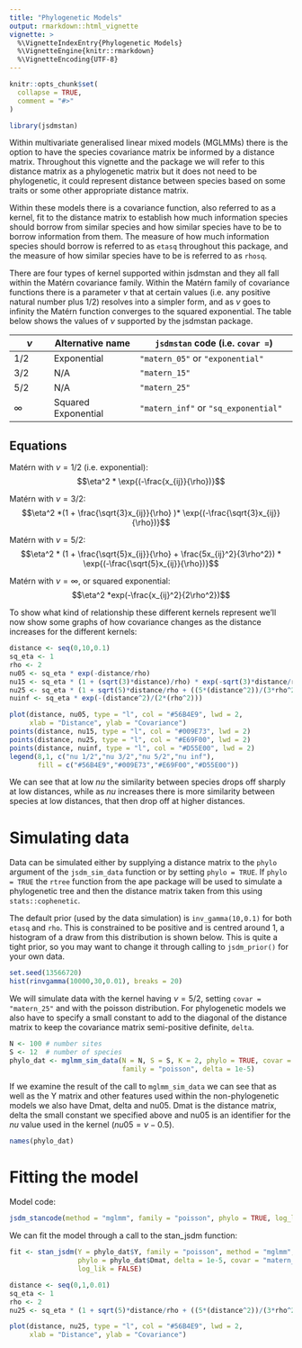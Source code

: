 ```yaml
---
title: "Phylogenetic Models"
output: rmarkdown::html_vignette
vignette: >
  %\VignetteIndexEntry{Phylogenetic Models}
  %\VignetteEngine{knitr::rmarkdown}
  %\VignetteEncoding{UTF-8}
---
```


```r
knitr::opts_chunk$set(
  collapse = TRUE,
  comment = "#>"
)
```

```r
library(jsdmstan)
```

Within multivariate generalised linear mixed models (MGLMMs) there is the option to have the species covariance matrix be informed by a distance matrix. Throughout this vignette and the package we will refer to this distance matrix as a phylogenetic matrix but it does not need to be phylogenetic, it could represent distance between species based on some traits or some other appropriate distance matrix.

Within these models there is a covariance function, also referred to as a kernel, fit to the distance matrix to establish how much information species should borrow from similar species and how similar species have to be to borrow information from them. The measure of how much information species should borrow is referred to as `etasq` throughout this package, and the measure of how similar species have to be is referred to as `rhosq`.

There are four types of kernel supported within jsdmstan and they all fall within the Matérn covariance family. Within the Matérn family of covariance functions there is a parameter $\nu$ that at certain values (i.e. any positive natural number plus 1/2) resolves into a simpler form, and as $\nu$ goes to infinity the Matérn function converges to the squared exponential. The table below shows the values of $\nu$ supported by the jsdmstan package.

| $\nu$    | Alternative name    | `jsdmstan` code (i.e. `covar = `)    |
|----------|---------------------|--------------------------------------|
| 1/2      | Exponential         | `"matern_05"` or `"exponential"`     |
| 3/2      | N/A                 | `"matern_15"`                        |
| 5/2      | N/A                 | `"matern_25"`                        |
| $\infty$ | Squared Exponential | `"matern_inf"` or `"sq_exponential"` |



## Equations

Matérn with $\nu = 1/2$ (i.e. exponential): 
$$\eta^2 * \exp{(-\frac{x_{ij}}{\rho})}$$

Matérn with $\nu = 3/2$:
$$\eta^2 *(1 + \frac{\sqrt{3}x_{ij}}{\rho} )* \exp{(-\frac{\sqrt{3}x_{ij}}{\rho})}$$

Matérn with $\nu = 5/2$: 
$$\eta^2 * (1 + \frac{\sqrt{5}x_{ij}}{\rho} + \frac{5x_{ij}^2}{3\rho^2}) * \exp{(-\frac{\sqrt{5}x_{ij}}{\rho})}$$

Matérn with $\nu = \infty$, or squared exponential: 
$$\eta^2 *exp(-\frac{x_{ij}^2}{2\rho^2})$$


To show what kind of relationship these different kernels represent we'll now show some graphs of how covariance changes as the distance increases for the different kernels:

```r
distance <- seq(0,10,0.1)
sq_eta <- 1
rho <- 2
nu05 <- sq_eta * exp(-distance/rho)
nu15 <- sq_eta * (1 + (sqrt(3)*distance)/rho) * exp(-sqrt(3)*distance/rho)
nu25 <- sq_eta * (1 + sqrt(5)*distance/rho + ((5*(distance^2))/(3*rho^2))) * exp(-sqrt(5)*distance/rho)
nuinf <- sq_eta * exp(-(distance^2)/(2*(rho^2)))

plot(distance, nu05, type = "l", col = "#56B4E9", lwd = 2,
     xlab = "Distance", ylab = "Covariance")
points(distance, nu15, type = "l", col = "#009E73", lwd = 2)
points(distance, nu25, type = "l", col = "#E69F00", lwd = 2)
points(distance, nuinf, type = "l", col = "#D55E00", lwd = 2)
legend(8,1, c("nu 1/2","nu 3/2","nu 5/2","nu inf"),
       fill = c("#56B4E9","#009E73","#E69F00","#D55E00"))

```

We can see that at low $nu$ the similarity between species drops off sharply at low distances, while as $nu$ increases there is more similarity between species at low distances, that then drop off at higher distances.

# Simulating data

Data can be simulated either by supplying a distance matrix to the `phylo` argument of the `jsdm_sim_data` function or by setting `phylo = TRUE`. If `phylo = TRUE` the `rtree` function from the ape package will be used to simulate a phylogenetic tree and then the distance matrix taken from this using `stats::cophenetic`. 

The default prior (used by the data simulation) is `inv_gamma(10,0.1)` for both `etasq` and `rho`. This is constrained to be positive and is centred around 1, a histogram of a draw from this distribution is shown below. This is quite a tight prior, so you may want to change it through calling to `jsdm_prior()` for your own data.

```r
set.seed(13566720)
hist(rinvgamma(10000,30,0.01), breaks = 20)
```
We will simulate data with the kernel having $\nu = 5/2$, setting `covar = "matern_25"` and with the poisson distribution. For phylogenetic models we also have to specify a small constant to add to the diagonal of the distance matrix to keep the covariance matrix semi-positive definite, `delta`.

```r
N <- 100 # number sites
S <- 12  # number of species
phylo_dat <- mglmm_sim_data(N = N, S = S, K = 2, phylo = TRUE, covar = "matern_25",
                            family = "poisson", delta = 1e-5)
```

If we examine the result of the call to `mglmm_sim_data` we can see that as well as the Y matrix and other features used within the non-phylogenetic models we also have Dmat, delta and nu05. Dmat is the distance matrix, delta the small constant we specified above and nu05 is an identifier for the $nu$ value used in the kernel ($nu05 = \nu - 0.5$).

```r
names(phylo_dat)
```


# Fitting the model

Model code:

```r
jsdm_stancode(method = "mglmm", family = "poisson", phylo = TRUE, log_lik = FALSE)
```


We can fit the model through a call to the stan_jsdm function:

```r
fit <- stan_jsdm(Y = phylo_dat$Y, family = "poisson", method = "mglmm",
                 phylo = phylo_dat$Dmat, delta = 1e-5, covar = "matern_25",
                 log_lik = FALSE)
```



```r
distance <- seq(0,1,0.01)
sq_eta <- 1
rho <- 2
nu25 <- sq_eta * (1 + sqrt(5)*distance/rho + ((5*(distance^2))/(3*rho^2))) * exp(-sqrt(5)*distance/rho)

plot(distance, nu25, type = "l", col = "#56B4E9", lwd = 2,
     xlab = "Distance", ylab = "Covariance")

```
